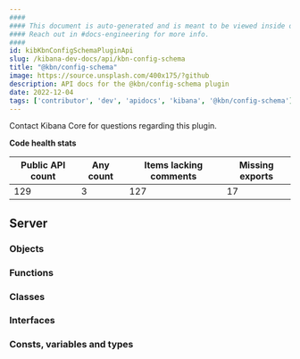 ```yaml
---
####
#### This document is auto-generated and is meant to be viewed inside our experimental, new docs system.
#### Reach out in #docs-engineering for more info.
####
id: kibKbnConfigSchemaPluginApi
slug: /kibana-dev-docs/api/kbn-config-schema
title: "@kbn/config-schema"
image: https://source.unsplash.com/400x175/?github
description: API docs for the @kbn/config-schema plugin
date: 2022-12-04
tags: ['contributor', 'dev', 'apidocs', 'kibana', '@kbn/config-schema']
---
```




Contact Kibana Core for questions regarding this plugin.

**Code health stats**

| Public API count  | Any count | Items lacking comments | Missing exports |
|-------------------|-----------|------------------------|-----------------|
| 129 | 3 | 127 | 17 |

## Server

### Objects
<DocDefinitionList data={kbnConfigSchemaObj.server.objects}/>

### Functions
<DocDefinitionList data={kbnConfigSchemaObj.server.functions}/>

### Classes
<DocDefinitionList data={kbnConfigSchemaObj.server.classes}/>

### Interfaces
<DocDefinitionList data={kbnConfigSchemaObj.server.interfaces}/>

### Consts, variables and types
<DocDefinitionList data={kbnConfigSchemaObj.server.misc}/>

